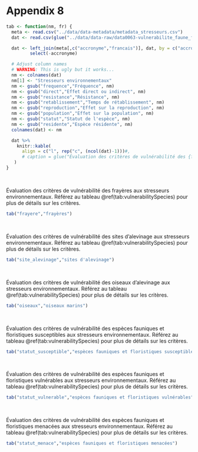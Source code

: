 # Appendix 8 {.unnumbered #annexe8}

```r
tab <- function(nm, fr) {
  meta <- read.csv("../data/data-metadata/metadata_stresseurs.csv")
  dat <- read.csv(glue("../data/data-raw/data0063-vulnerabilite_faune_flore/vulnerabilite_{nm}.csv"))

  dat <- left_join(meta[,c("accronyme","francais")], dat, by = c("accronyme" = "categories")) %>%
         select(-accronyme)

  # Adjust column names
  # WARNING: This is ugly but it works...
  nm <- colnames(dat)
  nm[1] <- "Stresseurs environnementaux"
  nm <- gsub("frequence","Fréquence", nm)
  nm <- gsub("direct","Effet direct ou indirect", nm)
  nm <- gsub("resistance","Résistance", nm)
  nm <- gsub("retablissement","Temps de rétablissement", nm)
  nm <- gsub("reproduction","Effet sur la reproduction", nm)
  nm <- gsub("population","Effet sur la population", nm)
  nm <- gsub("statut","Statut de l'espèce", nm)
  nm <- gsub("residente","Espèce résidente", nm)
  colnames(dat) <- nm

  dat %>%
    knitr::kable(
      align = c("l", rep("c", (ncol(dat)-1)))#,
      # caption = glue("Évaluation des critères de vulnérabilité des {fr} aux stresseurs environnementaux. Référez au tableau \\@ref(tab:vulnerabilitySpecies) pour plus de détails sur les critères.")
   )
}
```

<br/>

Évaluation des critères de vulnérabilité des frayères aux stresseurs environnementaux. Référez au tableau \@ref(tab:vulnerabilitySpecies) pour plus de détails sur les critères.

```r
tab("frayere","frayères")
```

<br/>

Évaluation des critères de vulnérabilité des sites d'alevinage aux stresseurs environnementaux. Référez au tableau \@ref(tab:vulnerabilitySpecies) pour plus de détails sur les critères.

```r
tab("site_alevinage","sites d'alevinage")
```

<br/>

Évaluation des critères de vulnérabilité des oiseaux d'alevinage aux stresseurs environnementaux. Référez au tableau \@ref(tab:vulnerabilitySpecies) pour plus de détails sur les critères.

```r
tab("oiseaux","oiseaux marins")
```

<br/>

Évaluation des critères de vulnérabilité des espèces fauniques et floristiques susceptibles aux stresseurs environnementaux. Référez au tableau \@ref(tab:vulnerabilitySpecies) pour plus de détails sur les critères.

```r
tab("statut_susceptible","espèces fauniques et floristiques susceptibles")
```

<br/>

Évaluation des critères de vulnérabilité des espèces fauniques et floristiques vulnérables aux stresseurs environnementaux. Référez au tableau \@ref(tab:vulnerabilitySpecies) pour plus de détails sur les critères.

```r
tab("statut_vulnerable","espèces fauniques et floristiques vulnérables")
```

<br/>

Évaluation des critères de vulnérabilité des espèces fauniques et floristiques menacées aux stresseurs environnementaux. Référez au tableau \@ref(tab:vulnerabilitySpecies) pour plus de détails sur les critères.

```r
tab("statut_menace","espèces fauniques et floristiques menacées")
```

<br/>
